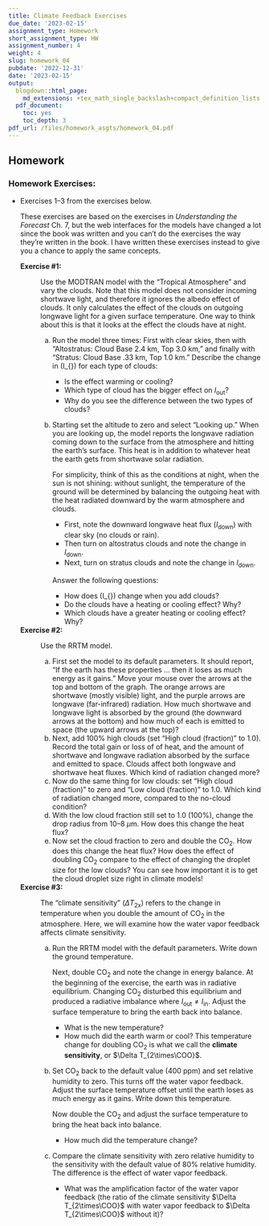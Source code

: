 ```yaml
---
title: Climate Feedback Exercises
due_date: '2023-02-15'
assignment_type: Homework
short_assignment_type: HW
assignment_number: 4
weight: 4
slug: homework_04
pubdate: '2022-12-31'
date: '2023-02-15'
output:
  blogdown::html_page:
    md_extensions: +tex_math_single_backslash+compact_definition_lists
  pdf_document:
    toc: yes
    toc_depth: 3
pdf_url: /files/homework_asgts/homework_04.pdf
---
```

## Homework

### Homework Exercises:



* Exercises 1--3 from the exercises below.

  These exercises are based on the exercises in _Understanding the Forecast_ Ch. 7,
  but the web interfaces for the models have changed a lot since the book was
  written and you can't do the exercises the way they're written in the book.
  I have written these exercises instead to give you a chance to apply the same
  concepts.


  **Exercise #1:**
    ~ Use the MODTRAN model with the "Tropical Atmosphere" and vary the
      clouds.
      Note that this model does not consider incoming shortwave light, and
      therefore it ignores the albedo effect of clouds. It only calculates the
      effect of the clouds on outgoing longwave light for a given surface
      temperature. One way to think about this is that it looks at the effect the
      clouds have at night.

      a) Run the model three times: First with clear skies, then with
         "Altostratus: Cloud Base 2.4 km, Top 3.0 km,"
         and finally with "Stratus: Cloud Base .33 km, Top 1.0 km."
         Describe the change in \(I_{\text{out}}\) for each type of clouds:

         * Is the effect warming or cooling?
         * Which type of cloud has the bigger effect on $I_{\text{out}}$?
         * Why do you see the difference between the two types of clouds?

      b) Starting set the altitude to zero and select "Looking up." When you
         are looking up, the model reports the longwave radiation coming down to
         the surface from the atmosphere and hitting the earth's surface. This
         heat is in addition to whatever heat the earth gets from shortwave solar
         radiation.

         For simplicity, think of this as the conditions at night, when the sun
         is not shining: without sunlight, the temperature of the ground will be
         determined by balancing the outgoing heat with the heat radiated downward
         by the warm atmosphere and clouds.

         * First, note the downward longwave heat flux ($I_{\text{down}}$) with
         clear sky (no clouds or rain).
         * Then turn on altostratus clouds and note the change in
           $I_{\text{down}}$.
         * Next, turn on stratus clouds and note the change in $I_{\text{down}}$.

         Answer the following questions:

         * How does \(I_{\text{down}}\) change when you add clouds?
         * Do the clouds have a heating or cooling effect? Why?
         * Which clouds have a greater heating or cooling effect? Why?

  **Exercise #2:**
    ~ Use the RRTM model.

      a) First set the model to its default parameters. It should report,
         "If the earth has these properties ... then it loses as much energy as
         it gains."
         Move your mouse over the arrows at the top and bottom of the graph.
         The orange arrows are shortwave (mostly visible) light, and the purple
         arrows are longwave (far-infrared) radiation. How much shortwave and
         longwave light is absorbed by the ground (the downward arrows at the
         bottom) and how much of each is emitted to space (the upward arrows at
         the top)?
      b) Next, add 100% high clouds (set "High cloud (fraction)" to 1.0).
         Record the total gain or loss of of heat, and the amount of shortwave
         and longwave radiation absorbed by the surface and emitted to space.
         Clouds affect both longwave and shortwave heat fluxes. Which kind of
         radiation changed more?
      c) Now do the same thing for low clouds: set "High cloud (fraction)" to
         zero and "Low cloud (fraction)" to 1.0. Which kind of radiation changed
         more, compared to the no-cloud condition?
      d) With the low cloud fraction still set to 1.0 (100%), change the drop
         radius from 10--8 $\mu$m. How does this change the heat flux?
      e) Now set the cloud fraction to zero and double the CO~2~. How does this
         change the heat flux? How does the effect of doubling CO~2~ compare to
         the effect of changing the droplet size for the low clouds? You can see
         how important it is to get the cloud droplet size right in climate
         models!

  **Exercise #3:**
    ~ The "climate sensitivity" ($\Delta T_{\text{2x}}$) refers to the change in
      temperature when you double the amount of CO~2~ in the atmosphere. Here,
      we will examine how the water vapor feedback affects climate sensitivity.

      a) Run the RRTM model with the default parameters. Write down the ground
         temperature.

         Next, double CO~2~ and note the change in energy balance.
         At the beginning of the exercise, the earth was in radiative equilibrium.
         Changing CO~2~ disturbed this equilibrium and produced a radiative
         imbalance where $I_{\text{out}} \neq I_{\text{in}}$.
         Adjust the surface temperature to bring the earth back into balance.

         * What is the new temperature?
         * How much did the earth warm or cool? This temperature change for
           doubling CO~2~ is what we call the **climate sensitivity**,
           or $\Delta T_{2\times\COO}$.

      b) Set CO~2~ back to the default value (400 ppm) and set relative humidity
         to zero. This turns off the water vapor feedback.
         Adjust the surface temperature offset until the earth loses as much
         energy as it gains.
         Write down this temperature.

         Now double the CO~2~ and adjust the surface temperature to bring the
         heat back into balance.

         * How much did the temperature change?

      c) Compare the climate sensitivity with zero relative humidity to the
         sensitivity with the default value of 80% relative humidity. The
         difference is the effect of water vapor feedback.

         * What was the amplification factor of the water vapor feedback
           (the ratio of the climate sensitivity $\Delta T_{2\times\COO}$ with
           water vapor feedback to $\Delta T_{2\times\COO}$ without it)?

